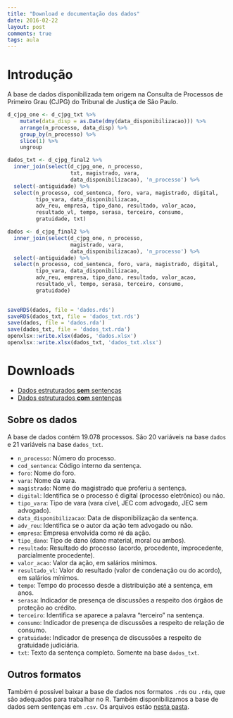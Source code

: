 ```yaml
---
title: "Download e documentação dos dados"
date: 2016-02-22
layout: post
comments: true
tags: aula
---
```


# Introdução

A base de dados disponibilizada tem origem na Consulta de Processos de Primeiro
Grau (CJPG) do Tribunal de Justiça de São Paulo.

```r
d_cjpg_one <- d_cjpg_txt %>%
    mutate(data_disp = as.Date(dmy(data_disponibilizacao))) %>%
    arrange(n_processo, data_disp) %>%
    group_by(n_processo) %>%
    slice(1) %>%
    ungroup

dados_txt <- d_cjpg_final2 %>% 
  inner_join(select(d_cjpg_one, n_processo, 
                    txt, magistrado, vara, 
                    data_disponibilizacao), 'n_processo') %>% 
  select(-antiguidade) %>% 
  select(n_processo, cod_sentenca, foro, vara, magistrado, digital,
         tipo_vara, data_disponibilizacao,
         adv_reu, empresa, tipo_dano, resultado, valor_acao,
         resultado_vl, tempo, serasa, terceiro, consumo, 
         gratuidade, txt)

dados <- d_cjpg_final2 %>% 
  inner_join(select(d_cjpg_one, n_processo, 
                    magistrado, vara,
                    data_disponibilizacao), 'n_processo') %>% 
  select(-antiguidade) %>% 
  select(n_processo, cod_sentenca, foro, vara, magistrado, digital,
         tipo_vara, data_disponibilizacao,
         adv_reu, empresa, tipo_dano, resultado, valor_acao,
         resultado_vl, tempo, serasa, terceiro, consumo, 
         gratuidade)
  

saveRDS(dados, file = 'dados.rds')
saveRDS(dados_txt, file = 'dados_txt.rds')
save(dados, file = 'dados.rda')
save(dados_txt, file = 'dados_txt.rda')
openxlsx::write.xlsx(dados, 'dados.xlsx')
openxlsx::write.xlsx(dados_txt, 'dados_txt.xlsx')
```

# Downloads

- [Dados estruturados **sem** sentenças](https://www.dropbox.com/s/d3wrhrbewyb0tjl/dados.xlsx?dl=0)
- [Dados estruturados **com** sentenças]()

## Sobre os dados

A base de dados contém 19.078 processos. 
São 20 variáveis na base `dados` e 21 variáveis na base `dados_txt`.

- `n_processo`: Número do processo.
- `cod_sentenca`: Código interno da sentença.
- `foro`: Nome do foro.
- `vara`: Nome da vara.
- `magistrado`: Nome do magistrado que proferiu a sentença.
- `digital`: Identifica se o processo é digital (processo eletrônico) ou não.
- `tipo_vara`: Tipo de vara (vara cível, JEC com advogado, JEC sem advogado).
- `data_disponibilizacao`: Data de disponibilização da sentença.
- `adv_reu`: Identifica se o autor da ação tem advogado ou não.
- `empresa`: Empresa envolvida como ré da ação.
- `tipo_dano`: Tipo de dano (dano material, moral ou ambos).
- `resultado`: Resultado do processo (acordo, procedente, improcedente, parcialmente procedente).
- `valor_acao`: Valor da ação, em salários mínimos.
- `resultado_vl`: Valor do resultado (valor de condenação ou do acordo), em salários mínimos.
- `tempo`: Tempo do processo desde a distribuição até a sentença, em anos.
- `serasa`: Indicador de presença de discussões a respeito dos órgãos de proteção ao crédito.
- `terceiro`: Identifica se aparece a palavra "terceiro" na sentença.
- `consumo`: Indicador de presença de discussões a respeito de relação de consumo.
- `gratuidade`: Indicador de presença de discussões a respeito de gratuidade judiciária.
- `txt`: Texto da sentença completo. Somente na base `dados_txt`.

## Outros formatos

Também é possível baixar a base de dados nos formatos `.rds` ou `.rda`, que são
adequados para trabalhar no R. Também disponibilizamos a base de dados sem sentenças
em `.csv`. Os arquivos estão [nesta pasta](https://www.dropbox.com/sh/yci3146prtkdh39/AAB7YjAyIdAQn6m8Mjlp7OQaa?dl=0).














